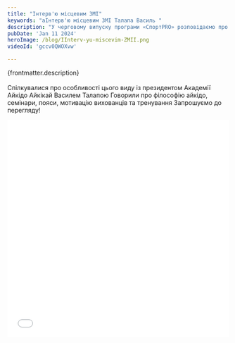 ```yaml
---
title: "Інтерв'ю місцевим ЗМІ"
keywords: "аІнтерв'ю місцевим ЗМІ Талапа Василь "
description: "У черговому випуску програми «СпортPRO» розповідаємо про розвиток в Ужгороді японського бойового мистецтва — айкідо"
pubDate: 'Jan 11 2024'
heroImage: /blog/IInterv-yu-miscevim-ZMII.png
videoId: 'gccv0QWOXvw'

---
```

{frontmatter.description}
<br/>
<br/>
Спілкувалися про особливості цього виду із президентом Академії Айкідо Айкікай Василем Талапою
Говорили про філософію айкідо, семінари, пояси, мотивацію вихованців та тренування 
Запрошуємо до перегляду!
<iframe width="100%" height="493" src={`https://www.youtube.com/embed/${frontmatter.videoId}`} frameborder="0" allowfullscreen></iframe>
